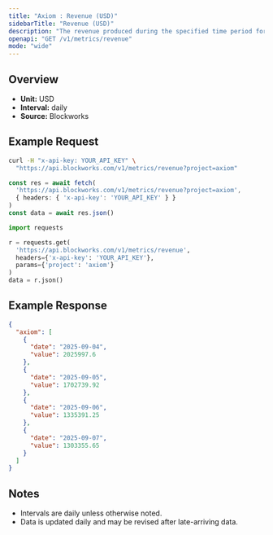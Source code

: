 ```yaml
---
title: "Axiom : Revenue (USD)"
sidebarTitle: "Revenue (USD)"
description: "The revenue produced during the specified time period for given project."
openapi: "GET /v1/metrics/revenue"
mode: "wide"
---
```


## Overview

- **Unit:** USD
- **Interval:** daily
- **Source:** Blockworks

## Example Request

<CodeGroup>

```bash cURL
curl -H "x-api-key: YOUR_API_KEY" \
  "https://api.blockworks.com/v1/metrics/revenue?project=axiom"
```

```typescript TypeScript
const res = await fetch(
  'https://api.blockworks.com/v1/metrics/revenue?project=axiom',
  { headers: { 'x-api-key': 'YOUR_API_KEY' } }
)
const data = await res.json()
```

```python Python
import requests

r = requests.get(
  'https://api.blockworks.com/v1/metrics/revenue',
  headers={'x-api-key': 'YOUR_API_KEY'},
  params={'project': 'axiom'}
)
data = r.json()
```

</CodeGroup>

## Example Response

```json
{
  "axiom": [
    {
      "date": "2025-09-04",
      "value": 2025997.6
    },
    {
      "date": "2025-09-05",
      "value": 1702739.92
    },
    {
      "date": "2025-09-06",
      "value": 1335391.25
    },
    {
      "date": "2025-09-07",
      "value": 1303355.65
    }
  ]
}
```

## Notes
- Intervals are daily unless otherwise noted.
- Data is updated daily and may be revised after late-arriving data.
